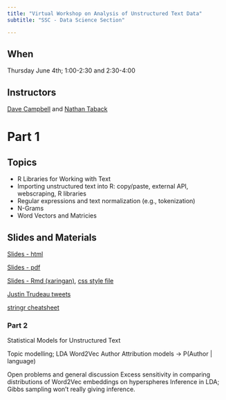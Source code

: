 ```yaml
---
title: "Virtual Workshop on Analysis of Unstructured Text Data"
subtitle: "SSC - Data Science Section"

---
```


## When

Thursday June 4th; 1:00-2:30 and 2:30-4:00

## Instructors

[Dave Campbell](https://people.math.carleton.ca/~davecampbell/Dave_Campbell.html) and [Nathan Taback](http://utstat.toronto.edu/nathan/)



# Part 1

## Topics

- R Libraries for Working with Text
- Importing unstructured text into R: copy/paste, external API, webscraping, R libraries
- Regular expressions and text normalization (e.g., tokenization)
- N-Grams
- Word Vectors and Matricies

## Slides and Materials

[Slides - html](workshopslides1.html)

[Slides - pdf](workshopslides1.pdf)

[Slides - Rmd (xaringan)](_workshopslides1.Rmd), [css style file](slides.css)

[Justin Trudeau tweets](JT20tweets_may25.csv)

[stringr cheatsheet](https://github.com/rstudio/cheatsheets/blob/master/strings.pdf)




### Part 2 

Statistical Models for Unstructured Text 

Topic modelling; LDA
Word2Vec
Author Attribution models → P(Author | language) 

Open problems and general discussion
Excess sensitivity in comparing distributions of Word2Vec embeddings on hyperspheres 
Inference in LDA; Gibbs sampling won’t really giving inference.
